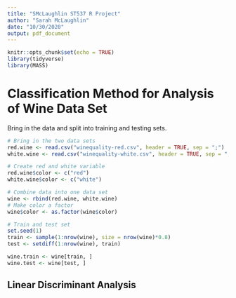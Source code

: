 ```yaml
---
title: "SMcLaughlin ST537 R Project"
author: "Sarah McLaughlin"
date: "10/30/2020"
output: pdf_document
---
```


```r
knitr::opts_chunk$set(echo = TRUE)
library(tidyverse)
library(MASS)
```

# Classification Method for Analysis of Wine Data Set  
Bring in the data and split into training and testing sets.  
```r
# Bring in the two data sets 
red.wine <- read.csv("winequality-red.csv", header = TRUE, sep = ";")
white.wine <- read.csv("winequality-white.csv", header = TRUE, sep = ";")

# Create red and white variable  
red.wine$color <- c("red")
white.wine$color <- c("white")

# Combine data into one data set  
wine <- rbind(red.wine, white.wine)
# Make color a factor 
wine$color <- as.factor(wine$color)

# Train and test set 
set.seed(1)
train <- sample(1:nrow(wine), size = nrow(wine)*0.8)
test <- setdiff(1:nrow(wine), train)

wine.train <- wine[train, ]
wine.test <- wine[test, ]
```  

## Linear Discriminant Analysis  
```r
```

